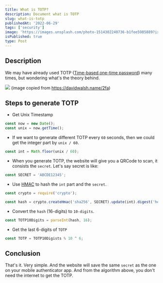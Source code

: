 ```yaml
---
title: What is TOTP?
description: Document what is TOTP
slug: what-is-totp
publishedAt: '2022-06-29'
tags: ['security']
image: 'https://images.unsplash.com/photo-1514302240736-b1fee5985889?ixlib=rb-1.2.1&ixid=MnwxMjA3fDB8MHxwaG90by1wYWdlfHx8fGVufDB8fHx8&auto=format&fit=crop&w=1073&q=80'
isPublished: true
type: Post
---
```


## Description

We may have already used TOTP ([Time-based one-time password](https://en.wikipedia.org/wiki/Time-based_one-time_password)) many times, but wondering what's the theory behind.

![](https://davidwalsh.name/demo/2fa-google-auth.png)
(image copied from https://davidwalsh.name/2fa)

## Steps to generate TOTP

- Get Unix Timestamp

```js
const now = new Date();
const unix = now.getTime();
```

- If we want to generate different TOTP every `60` seconds, then we could get the integer part by `unix / 60`.

```js
const int = Math.floor(unix / 60);
```

- When you generate TOTP, the website will give you a QRCode to scan, it consists the `secret`.
  Let's say secret is like:

```js
const SECRET = 'ABCDE12345';
```

- Use [HMAC](https://www.freeformatter.com/hmac-generator.html) to hash the `int` part and the `secret`.

```js
const crypto = require('crypto');

const hash = crypto.createHmac('sha256', SECRET).update(int).digest('hex');
```

- Convert the `hash` (16-digits) to `10-digits`.

```js
const TOTP10Digits = parseInt(hash, 16);
```

- Get the last 6-digits of `TOTP`

```js
const TOTP = TOTP10Digists % 10 ^ 6;
```

## Conclusion

That's it. Very simple. And the website will save the same `secret` as the one on your mobile authenticator app.
And from the algorithm above, you don't need the internet to get the TOTP.
